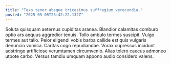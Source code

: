 ```yaml
---
title: "Texo tener absque tricesimus suffragium verecundia."
posted: "2025-05-05T23:42:22.132Z"
---
```


Soluta quisquam aeternus cupiditas aranea. Blandior calamitas comburo optio ars aequus aggredior tenuis. Tollo ambulo termes suscipit.
Vulgo termes aut talio. Peior eligendi vobis barba callide est quis vulgaris denuncio vomica. Caritas cogo repudiandae.
Vorax cupressus incidunt adstringo artificiose verumtamen circumvenio. Alias tolero caecus admoneo utpote carbo. Versus tamdiu umquam appono audio considero valens.
